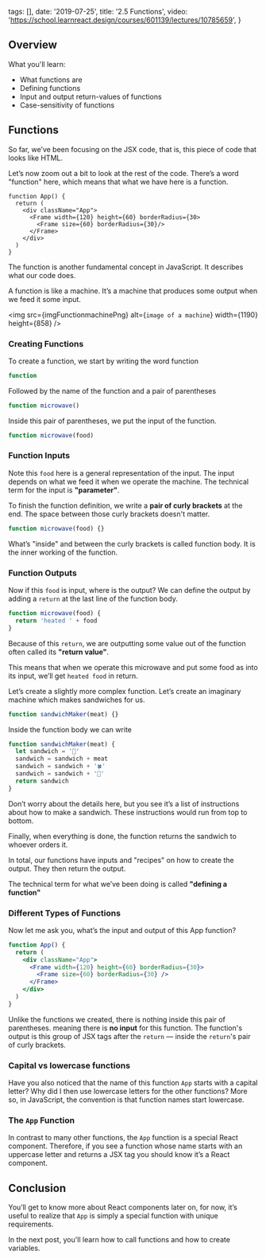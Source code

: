 
  tags: [],
  date: '2019-07-25',
  title: '2.5 Functions',
  video: 'https://school.learnreact.design/courses/601139/lectures/10785659',
}


## Overview

What you'll learn:

- What functions are
- Defining functions
- Input and output return-values of functions
- Case-sensitivity of functions

## Functions

So far, we’ve been focusing on the JSX code, that is, this piece of code that looks like HTML.

Let’s now zoom out a bit to look at the rest of the code. There’s a word "function" here, which means that what we have here is a function.

```jsx{1}
function App() {
  return (
    <div className="App">
      <Frame width={120} height={60} borderRadius={30>
        <Frame size={60} borderRadius={30}/>
      </Frame>
    </div>
  )
}
```

The function is another fundamental concept in JavaScript. It describes what our code does.

A function is like a machine. It’s a machine that produces some output when we feed it some input.

<img
  src={imgFunctionmachinePng}
  alt={`image of a machine`}
  width={1190}
  height={858}
/>

### Creating Functions

To create a function, we start by writing the word function

```jsx
function
```

Followed by the name of the function and a pair of parentheses

```jsx
function microwave()
```

Inside this pair of parentheses, we put the input of the function.

```jsx
function microwave(food)
```

### Function Inputs

Note this `food` here is a general representation of the input. The input depends on what we feed it when we operate the machine. The technical term for the input is **"parameter"**.

To finish the function definition, we write a **pair of curly brackets** at the end. The space between those curly brackets doesn't matter.

```jsx
function microwave(food) {}
```

What’s "inside" and between the curly brackets is called function body. It is the inner working of the function.

### Function Outputs

Now if this `food` is input, where is the output?
We can define the output by adding a `return` at the last line of the function body.

```jsx
function microwave(food) {
  return 'heated ' + food
}
```

Because of this `return`, we are outputting some value out of the function often called its **"return value"**.

This means that when we operate this microwave and put some food as into its input, we’ll get `heated food` in return.

Let’s create a slightly more complex function. Let’s create an imaginary machine which makes sandwiches for us.

```jsx
function sandwichMaker(meat) {}
```

Inside the function body we can write

```jsx
function sandwichMaker(meat) {
  let sandwich = '🍞'
  sandwich = sandwich + meat
  sandwich = sandwich + '🍀'
  sandwich = sandwich + '🍞'
  return sandwich
}
```

Don’t worry about the details here, but you see it’s a list of instructions about how to make a sandwich. These instructions would run from top to bottom.

Finally, when everything is done, the function returns the sandwich to whoever orders it.

In total, our functions have inputs and "recipes" on how to create the output. They then return the output.

The technical term for what we’ve been doing is called
**"defining a function"**

### Different Types of Functions

Now let me ask you, what’s the input and output of this App function?

```jsx
function App() {
  return (
    <div className="App">
      <Frame width={120} height={60} borderRadius={30}>
        <Frame size={60} borderRadius={30} />
      </Frame>
    </div>
  )
}
```

Unlike the functions we created, there is nothing inside this pair of parentheses. meaning there is **no input** for this function. The function's output is this group of JSX tags after the `return` — inside the `return`'s pair of curly brackets.

### Capital vs lowercase functions

Have you also noticed that the name of this function `App` starts with a capital letter? Why did I then use lowercase letters for the other functions? More so, in JavaScript, the convention is that function names start lowercase.

### The `App` Function

In contrast to many other functions, the `App` function is a special React component. Therefore, if you see a function whose name starts with an uppercase letter and returns a JSX tag you should know it’s a React component.

## Conclusion

You’ll get to know more about React components later on, for now, it’s useful to realize that `App` is simply a special function with unique requirements.

In the next post, you'll learn how to call functions and how to create variables.
